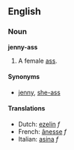 ==English==
===Noun===
'''jenny-ass'''

#A female [[ass]].

====Synonyms====
*[[jenny]], [[she-ass]]

====Translations====
*Dutch: [[ezelin]] ''f''
*French: [[ânesse]] ''f''
*Italian: [[asina]] ''f''